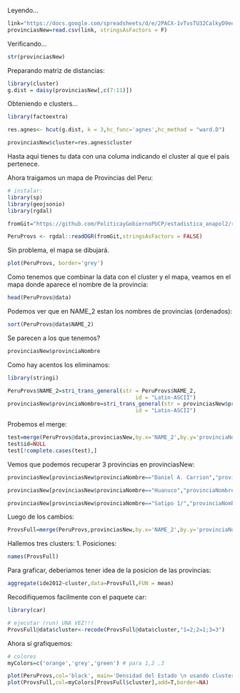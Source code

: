 Leyendo…
```r
link="https://docs.google.com/spreadsheets/d/e/2PACX-1vTvsTU32CalkyD9enxm6AqaZXP52Ec8Ty_e0SKGPr8BdPSwVEJo5WQ-0x-s7Kf21k66D7kTtlgPJT7-/pub?gid=1129815803&single=true&output=csv"
provinciasNew=read.csv(link, stringsAsFactors = F)
```
Verificando…
```r
str(provinciasNew)
```
Preparando matriz de distancias:
```r
library(cluster)
g.dist = daisy(provinciasNew[,c(7:11)])
```
Obteniendo e clusters…
```r
library(factoextra)

res.agnes<- hcut(g.dist, k = 3,hc_func='agnes',hc_method = "ward.D")

provinciasNew$cluster=res.agnes$cluster
```
Hasta aqui tienes tu data con una columa indicando el cluster al que el pais pertenece.

Ahora traigamos un mapa de Provincias del Peru:
```r
# instalar:
library(sp)
library(geojsonio)
library(rgdal)

fromGit="https://github.com/PoliticayGobiernoPUCP/estadistica_anapol2/raw/master/PER_adm2.json" # link desde github

PeruProvs <- rgdal::readOGR(fromGit,stringsAsFactors = FALSE)
```
Sin problema, el mapa se dibujará.
```r
plot(PeruProvs, border='grey')
```
Como tenemos que combinar la data con el cluster y el mapa, veamos en el mapa donde aparece el nombre de la provincia:
```r
head(PeruProvs@data)
```
Podemos ver que en NAME_2 estan los nombres de provincias (ordenados):
```r
sort(PeruProvs@data$NAME_2)
```
Se parecen a los que tenemos?
```r
provinciasNew$provinciaNombre
```
Como hay acentos los eliminamos:
```r
library(stringi)

PeruProvs$NAME_2=stri_trans_general(str = PeruProvs$NAME_2, 
                                        id = "Latin-ASCII")
provinciasNew$provinciaNombre=stri_trans_general(str = provinciasNew$provinciaNombre, 
                                        id = "Latin-ASCII")
```
Probemos el merge:
```r
test=merge(PeruProvs@data,provinciasNew,by.x='NAME_2',by.y='provinciaNombre',all.x=T,all.y=T)
test$id=NULL
test[!complete.cases(test),]
```
Vemos que podemos recuperar 3 provincias en provinciasNew:
```r
provinciasNew[provinciasNew$provinciaNombre=="Daniel A. Carrion","provinciaNombre"]="Daniel Alcides Carrion"

provinciasNew[provinciasNew$provinciaNombre=="Huanuco","provinciaNombre"]="Huenuco"

provinciasNew[provinciasNew$provinciaNombre=="Satipo 1/","provinciaNombre"]="Satipo"
```
Luego de los cambios:
```r
ProvsFull=merge(PeruProvs,provinciasNew,by.x='NAME_2',by.y='provinciaNombre')
```
Hallemos tres clusters: 1. Posiciones:
```r
names(ProvsFull)
```
Para graficar, deberiamos tener idea de la posicion de las provincias:
```r
aggregate(ide2012~cluster,data=ProvsFull,FUN = mean)
```
Recodifiquemos facilmente con el paquete car:
```r
library(car)

# ejecutar (run) UNA VEZ!!!
ProvsFull@data$cluster<-recode(ProvsFull@data$cluster,"1=2;2=1;3=3") 
```
Ahora sí grafiquemos:
```r
# colores
myColors=c('orange','grey','green') # para 1,2 ,3

plot(PeruProvs,col='black', main='Densidad del Estado \n usando clusters')
plot(ProvsFull,col=myColors[ProvsFull$cluster],add=T,border=NA)
```

